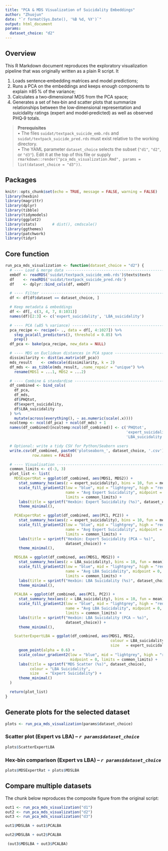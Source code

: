 ```yaml
---
title: "PCA & MDS Visualization of Suicidality Embeddings"
author: "Zhuojun"
date: "`r format(Sys.Date(), '%B %d, %Y')`"
output: html_document
params:
  dataset_choice: "d2"
---
```


## Overview

This R Markdown document reproduces the exploratory visualization pipeline that was originally written as a plain R script.  It

1. Loads sentence‐embedding matrices and model predictions;
2. Runs a PCA on the embeddings and keeps enough components to explain ≥85 % of the variance;
3. Calculates a two‑dimensional MDS from the PCA space;
4. Generates a set of hex‑bin and scatter plots that summarize relationships between the low‑dimensional representation and suicidality ratings (expert and model‐predicted) as well as observed PHQ‑9 totals.

> **Prerequisites**  
> • The files `suidat/textpack_suicide_emb.rds` and `suidat/textpack_suicide_pred.rds` must exist relative to the working directory.  
> • The YAML parameter `dataset_choice` selects the subset (`"d1"`, `"d2"`, or `"d3"`).  Edit it at the top of this file or supply `rmarkdown::render("pca_mds_visualization.Rmd", params = list(dataset_choice = "d3"))`.

## Packages

```r
knitr::opts_chunk$set(echo = TRUE, message = FALSE, warning = FALSE)
library(hexbin)
library(magrittr)
library(dplyr)
library(tibble)
library(tidymodels)
library(ggplot2)
library(stats)       # dist(), cmdscale()
library(ggthemes)
library(patchwork)
library(tidyr)
```

## Core function

```r
run_pca_mds_visualization <- function(dataset_choice = "d2") {
  # ---- Load & merge data ----------------------------------------------------
  embdf <- readRDS('suidat/textpack_suicide_emb.rds')$texts$texts
  df    <- readRDS('suidat/textpack_suicide_pred.rds')
  df    <- dplyr::bind_cols(df, embdf)

  # ---- Filter ---------------------------------------------------------------
  df <- df[df$dataset == dataset_choice, ]

  # Keep metadata & embeddings
  df <- df[, c(3, 4, 7, 8:1031)]
  names(df)[2:3] <- c('expert_suicidality', 'LBA_suicidality')

  # ---- PCA (≥85 % variance) --------------------------------------------------
  pca_recipe <- recipe(~ ., data = df[, 4:1027]) %>%
    step_pca(all_predictors(), threshold = 0.85) %>%
    prep()
  df_pca <- bake(pca_recipe, new_data = NULL)

  # ---- MDS on Euclidean distances in PCA space ------------------------------
  dissimilarity <- dist(as.matrix(df_pca))
  mds_result    <- cmdscale(dissimilarity, k = 2)
  df_mds <- as_tibble(mds_result, .name_repair = "unique") %>%
    rename(MDS1 = ...1, MDS2 = ...2)

  # ---- Combine & standardise ------------------------------------------------
  df_combined <- bind_cols(
    df_pca,
    df_mds,
    df$PHQtot,
    df$expert_suicidality,
    df$LBA_suicidality
  ) %>%
    mutate(across(everything(), ~ as.numeric(scale(.x))))
  ncoltemp <- ncol(df_pca) + ncol(df_mds) + 1
  names(df_combined)[ncoltemp:ncol(df_combined)] <- c('PHQtot',
                                                      'expert_suicidality',
                                                      'LBA_suicidality')

  # Optional: write a tidy CSV for Python/Seaborn users
  write.csv(df_combined, paste0('plotseaborn_', dataset_choice, '.csv'),
            row.names = FALSE)

  # ---- Visualisation --------------------------------------------------------
  common_limits <- c(-3, 3)
  plot_list <- list(
    MDSExpertRat = ggplot(df_combined, aes(MDS1, MDS2)) +
      stat_summary_hex(aes(z = expert_suicidality), bins = 10, fun = mean) +
      scale_fill_gradient2(low = "blue", mid = "lightgrey", high = "red",
                           name = "Avg Expert Suicidality", midpoint = 0,
                           limits = common_limits) +
      labs(title = sprintf("Hexbin: Expert Suicidality (%s)", dataset_choice)) +
      theme_minimal(),

    PCAExpertRat = ggplot(df_combined, aes(PC1, PC2)) +
      stat_summary_hex(aes(z = expert_suicidality), bins = 10, fun = mean) +
      scale_fill_gradient2(low = "blue", mid = "lightgrey", high = "red",
                           name = "Avg Expert Suicidality", midpoint = 0,
                           limits = common_limits) +
      labs(title = sprintf("Hexbin: Expert Suicidality (PCA – %s)",
                           dataset_choice)) +
      theme_minimal(),

    MDSLBA = ggplot(df_combined, aes(MDS1, MDS2)) +
      stat_summary_hex(aes(z = LBA_suicidality), bins = 10, fun = mean) +
      scale_fill_gradient2(low = "blue", mid = "lightgrey", high = "red",
                           name = "Avg LBA Suicidality", midpoint = 0,
                           limits = common_limits) +
      labs(title = sprintf("Hexbin: LBA Suicidality (%s)", dataset_choice)) +
      theme_minimal(),

    PCALBA = ggplot(df_combined, aes(PC1, PC2)) +
      stat_summary_hex(aes(z = LBA_suicidality), bins = 10, fun = mean) +
      scale_fill_gradient2(low = "blue", mid = "lightgrey", high = "red",
                           name = "Avg LBA Suicidality", midpoint = 0,
                           limits = common_limits) +
      labs(title = sprintf("Hexbin: LBA Suicidality (PCA – %s)",
                           dataset_choice)) +
      theme_minimal(),

    ScatterExpertLBA = ggplot(df_combined, aes(MDS1, MDS2,
                                               colour = LBA_suicidality,
                                               size   = expert_suicidality)) +
      geom_point(alpha = 0.6) +
      scale_colour_gradient2(low = "blue", mid = "lightgrey", high = "red",
                             midpoint = 0, limits = common_limits) +
      labs(title = sprintf("MDS Scatter (%s)", dataset_choice),
           colour = "LBA Suicidality",
           size   = "Expert Suicidality") +
      theme_minimal()
  )

  return(plot_list)
}
```

## Generate plots for the selected dataset

```r
plots <- run_pca_mds_visualization(params$dataset_choice)
```

### Scatter plot (Expert vs LBA) – *`r params$dataset_choice`*

```r
plots$ScatterExpertLBA
```

### Hex‐bin comparison (Expert vs LBA) – *`r params$dataset_choice`*

```r
plots$MDSExpertRat + plots$MDSLBA
```


## Compare multiple datasets

The chunk below reproduces the composite figure from the original script:

```r
out1 <- run_pca_mds_visualization("d1")
out2 <- run_pca_mds_visualization("d2")
out3 <- run_pca_mds_visualization("d3")

out1$MDSLBA + out1$PCALBA
```

```r
out2$MDSLBA + out2$PCALBA

```

```r

 (out3$MDSLBA + out3$PCALBA)

```
